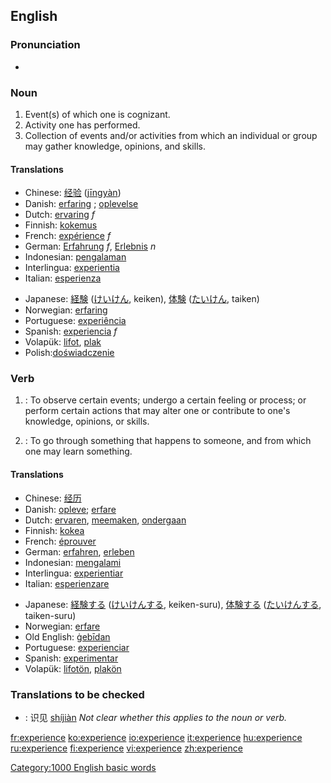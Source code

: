 {{see|expérience}}
==English==

===Pronunciation===
*{{audio|en-us-experience.ogg|Audio (US)}}

===Noun===
{{en-noun-reg}}

# Event(s) of which one is cognizant.
# Activity one has performed. 
# Collection of events and/or activities from which an individual or group may gather knowledge, opinions, and skills.

====Translations====
{{top}}
*Chinese: [[经验]] ([[jingyan|jīngyàn]])
*Danish: [[erfaring]] ; [[oplevelse]]
*Dutch: [[ervaring]] ''f''
*Finnish: [[kokemus]]
*French: [[expérience]] ''f''
*German: [[Erfahrung]] ''f'', [[Erlebnis]] ''n''
*Indonesian: [[alam|pengalaman]] 
*Interlingua: [[experientia]] 
*Italian: [[esperienza]] 
{{mid}}
*Japanese: [[経験]] ([[けいけん]], keiken), [[体験]] ([[たいけん]], taiken) 
*Norwegian: [[erfaring]]
*Portuguese: [[experiência]] 
*Spanish: [[experiencia]] ''f''
*Volapük: [[lifot]], [[plak]]
*Polish:[[doświadczenie]]
{{bottom}}

===Verb===
{{en-verb|experienc|ing}}

# {{transitive}}: To observe certain events; undergo a certain feeling or process; or perform certain actions that may alter one or contribute  to one's knowledge, opinions, or skills.
# {{intransitive}}: To go through something that happens to someone, and from which one may learn something.

====Translations====
{{top}}
*Chinese: [[经历]]
*Danish: [[opleve]]; [[erfare]]
*Dutch: [[ervaren]], [[meemaken]], [[ondergaan]]
*Finnish: [[kokea]]
*French: [[éprouver]]
*German: [[erfahren]], [[erleben]] 
*Indonesian: [[alam|mengalami]] 
*Interlingua: [[experientiar]] 
*Italian: [[esperienzare]] 
{{mid}}
*Japanese: [[経験]]する ([[けいけん]]する, keiken-suru), [[体験]]する ([[たいけん]]する, taiken-suru) 
*Norwegian: [[erfare]]
*Old English: [[gebidan|ġebīdan]]
*Portuguese: [[experienciar]] 
*Spanish: [[experimentar]]
*Volapük: [[lifotön]], [[plakön]]
{{bottom}}

===Translations to be checked===
{{checktrans}}
*{{ttbc|Chinese}}: 识见 [[shijian|shíjiàn]]  ''Not clear whether this applies to the noun or verb.''

[[Category:1000 English basic words]]

[[fr:experience]]
[[ko:experience]]
[[io:experience]]
[[it:experience]]
[[hu:experience]]
[[ru:experience]]
[[fi:experience]]
[[vi:experience]]
[[zh:experience]]